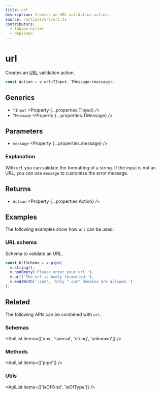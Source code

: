 ```yaml
---
title: url
description: Creates an URL validation action.
source: /actions/url/url.ts
contributors:
  - fabian-hiller
  - depsimon
---
```



# url

Creates an [URL](https://en.wikipedia.org/wiki/URL) validation action.

```ts
const Action = v.url<TInput, TMessage>(message);
```

## Generics

- `TInput` <Property {...properties.TInput} />
- `TMessage` <Property {...properties.TMessage} />

## Parameters

- `message` <Property {...properties.message} />

### Explanation

With `url` you can validate the formatting of a string. If the input is not an URL, you can use `message` to customize the error message.

## Returns

- `Action` <Property {...properties.Action} />

## Examples

The following examples show how `url` can be used.

### URL schema

Schema to validate an URL.

```ts
const UrlSchema = v.pipe(
  v.string(),
  v.nonEmpty('Please enter your url.'),
  v.url('The url is badly formatted.'),
  v.endsWith('.com', 'Only ".com" domains are allowed.')
);
```

## Related

The following APIs can be combined with `url`.

### Schemas

<ApiList items={['any', 'special', 'string', 'unknown']} />

### Methods

<ApiList items={['pipe']} />

### Utils

<ApiList items={['isOfKind', 'isOfType']} />
